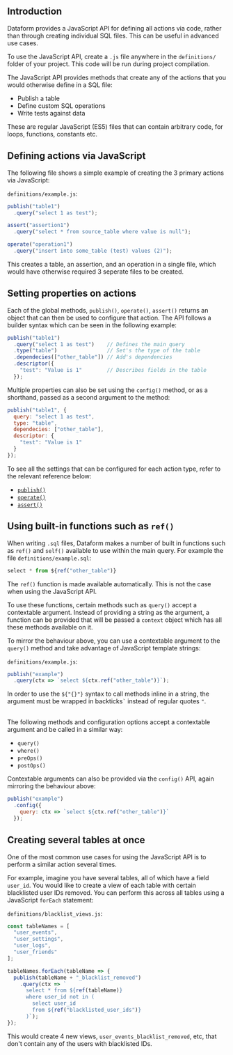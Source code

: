 

## Introduction

Dataform provides a JavaScript API for defining all actions via code, rather than through creating individual SQL files. This can be useful in advanced use cases.

To use the JavaScript API, create a `.js` file anywhere in the `definitions/` folder of your project. This code will be run during project compilation.

The JavaScript API provides methods that create any of the actions that you would otherwise define in a SQL file:
- Publish a table
- Define custom SQL operations
- Write tests against data

These are regular JavaScript (ES5) files that can contain arbitrary code, for loops, functions, constants etc.

## Defining actions via JavaScript

The following file shows a simple example of creating the 3 primary actions via JavaScript:

`definitions/example.js`:
```js
publish("table1")
  .query("select 1 as test");

assert("assertion1")
  .query("select * from source_table where value is null");

operate("operation1")
  .query("insert into some_table (test) values (2)");
```

This creates a table, an assertion, and an operation in a single file, which would have otherwise required 3 seperate files to be created.

## Setting properties on actions

Each of the global methods, `publish()`, `operate()`, `assert()` returns an object that can then be used to configure that action. The API follows a builder syntax which can be seen in the following example:

```js
publish("table1")
  .query("select 1 as test")    // Defines the main query
  .type("table")                // Set's the type of the table
  .dependecies(["other_table"]) // Add's dependencies
  .descriptor({
    "test": "Value is 1"        // Describes fields in the table
  });
```

Multiple properties can also be set using the `config()` method, or as a shorthand, passed as a second argument to the method:

```js
publish("table1", {
  query: "select 1 as test",
  type: "table",
  dependecies: ["other_table"],
  descriptor: {
    "test": "Value is 1"
  }
});
```

To see all the settings that can be configured for each action type, refer to the relevant reference below:

- [`publish()`](/reference/materializations)
- [`operate()`](/reference/operations)
- [`assert()`](/reference/assertions)

## Using built-in functions such as `ref()`

When writing `.sql` files, Dataform makes a number of built in functions such as `ref()` and `self()` available to use within the main query. For example the file `definitions/example.sql`:
```js
select * from ${ref("other_table")}
```

The `ref()` function is made available automatically. This is not the case when using the JavaScript API.

To use these functions, certain methods such as `query()` accept a contextable argument. Instead of providing a string as the argument, a function can be provided that will be passed a `context` object which has all these methods available on it.

To mirror the behaviour above, you can use a contextable argument to the `query()` method and take advantage of JavaScript template strings:

`definitions/example.js`:
```js
publish("example")
  .query(ctx => `select ${ctx.ref("other_table")}`);
```
<div class="bp3-callout bp3-icon-info-sign bp3-intent-warning" markdown="1">
In order to use the <code>${"{}"}</code> syntax to call methods inline in a string, the argument must be wrapped in backticks<code>`</code> instead of regular quotes <code>"</code>.
</div>

<br/>

The following methods and configuration options accept a contextable argument and be called in a similar way:
- `query()`
- `where()`
- `preOps()`
- `postOps()`

Contextable arguments can also be provided via the `config()` API, again mirroring the behaviour above:

```js
publish("example")
  .config({
    query: ctx => `select ${ctx.ref("other_table")}`
  });
```

## Creating several tables at once

One of the most common use cases for using the JavaScript API is to perform a similar action several times.

For example, imagine you have several tables, all of which have a field `user_id`. You would like to create a view of each table with certain blacklisted user IDs removed. You can perform this across all tables using a JavaScript `forEach` statement:

`definitions/blacklist_views.js`:
```js
const tableNames = [
  "user_events",
  "user_settings",
  "user_logs",
  "user_friends"
];

tableNames.forEach(tableName => {
  publish(tableName + "_blacklist_removed")
    .query(ctx => `
      select * from ${ref(tableName)}
      where user_id not in (
        select user_id
        from ${ref("blacklisted_user_ids")}
      )`);
});
```

This would create 4 new views, `user_events_blacklist_removed`, etc, that don't contain any of the users with blacklisted IDs.
